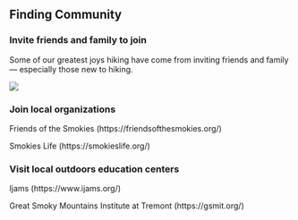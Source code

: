 ## Finding Community

### Invite friends and family to join

Some of our greatest joys hiking have come from inviting friends and family --- especially those new to hiking.

![](img/jonah-levi.jpg)

### Join local organizations

Friends of the Smokies (https://friendsofthesmokies.org/)

Smokies Life (https://smokieslife.org/)

### Visit local outdoors education centers

Ijams (https://www.ijams.org/)

Great Smoky Mountains Institute at Tremont (https://gsmit.org/)

